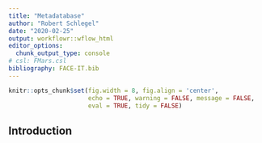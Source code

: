 ```yaml
---
title: "Metadatabase"
author: "Robert Schlegel"
date: "2020-02-25"
output: workflowr::wflow_html
editor_options:
  chunk_output_type: console
# csl: FMars.csl
bibliography: FACE-IT.bib
---
```


```r
knitr::opts_chunk$set(fig.width = 8, fig.align = 'center',
                      echo = TRUE, warning = FALSE, message = FALSE, 
                      eval = TRUE, tidy = FALSE)
```

## Introduction